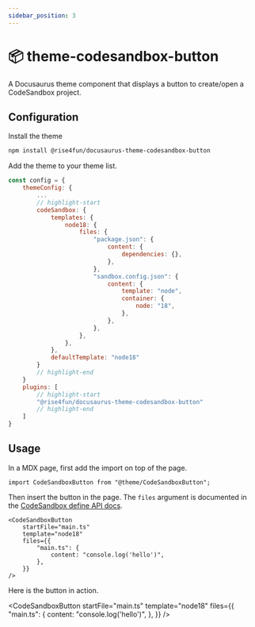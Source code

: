 ```yaml
---
sidebar_position: 3
---
```



# 📦 theme-codesandbox-button

A Docusaurus theme component that displays a button to create/open a CodeSandbox project.

## Configuration

Install the theme

```bash npm2yarn
npm install @rise4fun/docusaurus-theme-codesandbox-button
```

Add the theme to your theme list.

```js
const config = {
    themeConfig: {
        ...
        // highlight-start
        codeSandbox: {
            templates: {
                node18: {
                    files: {
                        "package.json": {
                            content: {
                                dependencies: {},
                            },
                        },
                        "sandbox.config.json": {
                            content: {
                                template: "node",
                                container: {
                                    node: "18",
                                },
                            },
                        },
                    },
                },
            },
            defaultTemplate: "node18"
        }
        // highlight-end
    }
    plugins: [
        // highlight-start
        "@rise4fun/docusaurus-theme-codesandbox-button"
        // highlight-end
    ]
}
```

## Usage

In a MDX page, first add the import on top of the page.

```tsx
import CodeSandboxButton from "@theme/CodeSandboxButton";
```

Then insert the button in the page. The `files` argument is documented in the [CodeSandbox define API docs](https://codesandbox.io/docs/learn/getting-started/your-first-sandbox#define-api).

```tsx
<CodeSandboxButton
    startFile="main.ts"
    template="node18"
    files={{
        "main.ts": {
            content: "console.log('hello')",
        },
    }}
/>
```

Here is the button in action.

<BrowserWindow>

<CodeSandboxButton
    startFile="main.ts"
    template="node18"
    files={{
        "main.ts": {
            content: "console.log('hello')",
        },
    }}
/>

</BrowserWindow>
